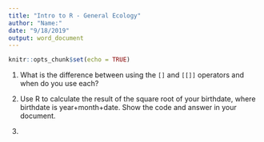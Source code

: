 ```yaml
---
title: "Intro to R - General Ecology"
author: "Name:"
date: "9/18/2019"
output: word_document
---
```


```r
knitr::opts_chunk$set(echo = TRUE)
```

1. What is the difference between using the `[]` and `[[]]` operators and when do you use each? 

2. Use R to calculate the result of the square root of your birthdate, where birthdate is year+month+date. Show the code and answer in your document.

3. 
